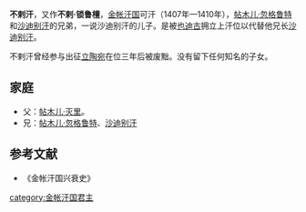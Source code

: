 {{unreferenced|time=2010-01-27T09:26:53+00:00}}
'''不剌汗'''，又作'''不剌·锁鲁檀'''，[[金帐汗国|金帐汗国]]可汗（1407年—1410年），[[帖木儿·忽格鲁特|帖木儿·忽格鲁特]]和[[沙迪别汗|沙迪别汗]]的兄弟，一说沙迪别汗的儿子。是被[[也迪古|也迪古]]拥立上汗位以代替他兄长[[沙迪别汗|沙迪别汗]]。

不剌汗曾经参与出征[[立陶宛|立陶宛]]在位三年后被废黜。没有留下任何知名的子女。

{{start box}}
{{s-before|[[沙迪别汗|沙迪别汗]]}}
{{s-title|[[金帐汗國|金帳汗國君主]]|1407年—1410年}}
{{s-after|[[帖木儿汗|帖木儿汗]]（帖木儿·忽格鲁特之子）}}
{{end box}}

==家庭==
* 父：[[帖木儿·灭里|帖木儿·灭里]]。
* 兄：[[帖木儿·忽格鲁特|帖木儿·忽格鲁特]]、[[沙迪别汗|沙迪别汗]]

==参考文献==
*《金帐汗国兴衰史》

{{蒙古族人物小作品}}
[[category:金帐汗国君主|category:金帐汗国君主]]